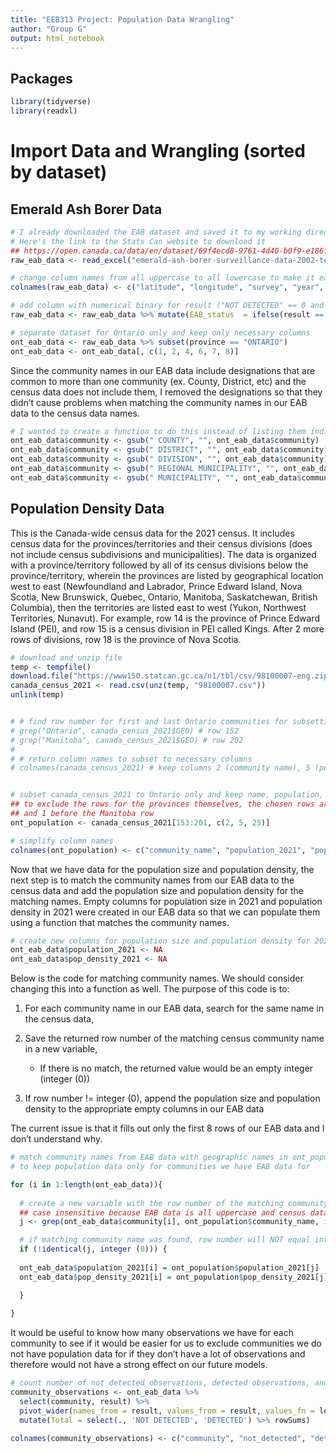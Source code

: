 ---
title: "EEB313 Project: Population Data Wrangling"
author: "Group G"
output: html_notebook
---

## Packages

```{r}
library(tidyverse)
library(readxl)
```


# Import Data and Wrangling (sorted by dataset)

## Emerald Ash Borer Data

```{r}
# I already downloaded the EAB dataset and saved it to my working directory
# Here's the link to the Stats Can website to download it
## https://open.canada.ca/data/en/dataset/69f4ecd8-9761-4d40-b0f9-e186f2fcce5b/resource/05da66b3-645d-4530-aa18-53bd2b67edfb
raw_eab_data <- read_excel("emerald-ash-borer-surveillance-data-2002-to-2020-en.xlsx")

# change column names from all uppercase to all lowercase to make it easier to work with
colnames(raw_eab_data) <- c("latitude", "longitude", "survey", "year", "province", "community", "result")

# add column with numerical binary for result ("NOT DETECTED" == 0 and "DETECTED" == 1)
raw_eab_data <- raw_eab_data %>% mutate(EAB_status  = ifelse(result == "NOT DETECTED", 0, 1))

# separate dataset for Ontario only and keep only necessary columns
ont_eab_data <- raw_eab_data %>% subset(province == "ONTARIO")
ont_eab_data <- ont_eab_data[, c(1, 2, 4, 6, 7, 8)]
```


Since the community names in our EAB data include designations that are common to more than one community (ex. County, District, etc) and the census data does not include them, I removed the designations so that they didn't cause problems when matching the community names in our EAB data to the census data names.

```{r}
# I wanted to create a function to do this instead of listing them individually, but I couldn't get it to work
ont_eab_data$community <- gsub(" COUNTY", "", ont_eab_data$community)
ont_eab_data$community <- gsub(" DISTRICT", "", ont_eab_data$community)
ont_eab_data$community <- gsub(" DIVISION", "", ont_eab_data$community)
ont_eab_data$community <- gsub(" REGIONAL MUNICIPALITY", "", ont_eab_data$community)
ont_eab_data$community <- gsub(" MUNICIPALITY", "", ont_eab_data$community)
```


## Population Density Data

This is the Canada-wide census data for the 2021 census. It includes census data for the provinces/territories and their census divisions (does not include census subdivisions and municipalities). The data is organized with a province/territory followed by all of its census divisions below the province/territory, wherein the provinces are listed by geographical location west to east (Newfoundland and Labrador, Prince Edward Island, Nova Scotia, New Brunswick, Quebec, Ontario, Manitoba, Saskatchewan, British Columbia), then the territories are listed east to west (Yukon, Northwest Territories, Nunavut). For example, row 14 is the province of Prince Edward Island (PEI), and row 15 is a census division in PEI called Kings. After 2 more rows of divisions, row 18 is the province of Nova Scotia.

```{r}
# download and unzip file
temp <- tempfile()
download.file("https://www150.statcan.gc.ca/n1/tbl/csv/98100007-eng.zip", temp)
canada_census_2021 <- read.csv(unz(temp, "98100007.csv"))
unlink(temp)


# # find row number for first and last Ontario communities for subsetting
# grep("Ontario", canada_census_2021$GEO) # row 152
# grep("Manitoba", canada_census_2021$GEO) # row 202
# 
# # return column names to subset to necessary columns
# colnames(canada_census_2021) # keep columns 2 (community name), 5 (population 2021), 25 (population density)


# subset canada_census_2021 to Ontario only and keep name, population, and population density columns
## to exclude the rows for the provinces themselves, the chosen rows are 1 after the Ontario row
## and 1 before the Manitoba row
ont_population <- canada_census_2021[153:201, c(2, 5, 25)]

# simplify column names
colnames(ont_population) <- c("community_name", "population_2021", "pop_density_2021")
```

Now that we have data for the population size and population density, the next step is to match the community names from our EAB data to the census data and add the population size and population density for the matching names. Empty columns for population  size in 2021 and population density in 2021 were created in our EAB data so that we can populate them using a function that matches the community names.

```{r}
# create new columns for population size and population density for 2021
ont_eab_data$population_2021 <- NA
ont_eab_data$pop_density_2021 <- NA
```

Below is the code for matching community names. We should consider changing this into a function as well. The purpose of this code is to:

1) For each community name in our EAB data, search for the same name in the census data, 

2) Save the returned row number of the matching census community name in a new variable, 

    * If there is no match, the returned value would be an empty integer (integer (0))
    
3) If row number != integer (0), append the population size and population density to the appropriate empty columns in our EAB data

The current issue is that it fills out only the first 8 rows of our EAB data and I don't understand why.

```{r}
# match community names from EAB data with geographic names in ont_population
# to keep population data only for communities we have EAB data for

for (i in 1:length(ont_eab_data)){
  
  # create a new variable with the row number of the matching community name in ont_population
  ## case insensitive because EAB data is all uppercase and census data only has first letter capitalized
  j <- grep(ont_eab_data$community[i], ont_population$community_name, ignore.case = TRUE)

  # if matching community name was found, row number will NOT equal integer (0)
  if (!identical(j, integer (0))) {
  
  ont_eab_data$population_2021[i] = ont_population$population_2021[j]
  ont_eab_data$pop_density_2021[i] = ont_population$pop_density_2021[j]

  }
  
}

```


It would be useful to know how many observations we have for each community to see if it would be easier for us to exclude communities we do not have population data for if they don't have a lot of observations and therefore would not have a strong effect on our future models.

```{r}
# count number of not detected observations, detected observations, and total observations
community_observations <- ont_eab_data %>% 
  select(community, result) %>% 
  pivot_wider(names_from = result, values_from = result, values_fn = length, values_fill = 0) %>% 
  mutate(Total = select(., 'NOT DETECTED', 'DETECTED') %>% rowSums)

colnames(community_observations) <- c("community", "not_detected", "detected", "Total")

```



